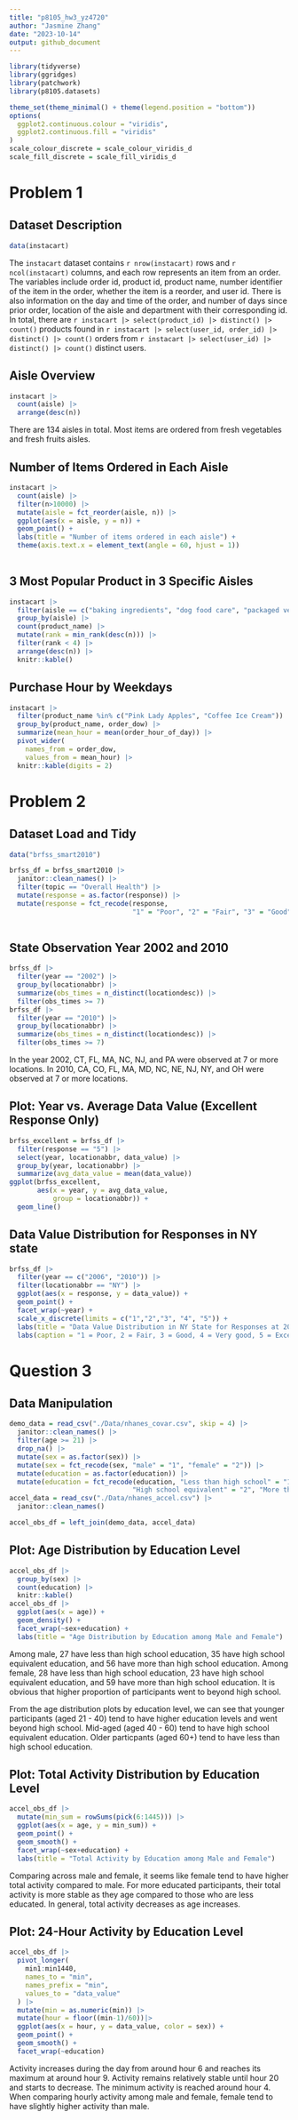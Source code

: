 ```yaml
---
title: "p8105_hw3_yz4720"
author: "Jasmine Zhang"
date: "2023-10-14"
output: github_document
---
```


```r
library(tidyverse)
library(ggridges)
library(patchwork)
library(p8105.datasets)

theme_set(theme_minimal() + theme(legend.position = "bottom"))
options(
  ggplot2.continuous.colour = "viridis",
  ggplot2.continuous.fill = "viridis"
)
scale_colour_discrete = scale_colour_viridis_d
scale_fill_discrete = scale_fill_viridis_d
```

# Problem 1
## Dataset Description

```r
data(instacart)
```
The `instacart` dataset contains `r nrow(instacart)` rows and `r ncol(instacart)` columns, and each row represents an item from an order. The variables include order id, product id, product name, number identifier of the item in the order, whether the item is a reorder, and user id. There is also information on the day and time of the order, and number of days since prior order, location of the aisle and department with their corresponding id. In total, there are `r instacart |> select(product_id) |> distinct() |> count()` products found in `r instacart |> select(user_id, order_id) |> distinct() |> count()` orders from `r instacart |> select(user_id) |> distinct() |> count()` distinct users.

## Aisle Overview

```r
instacart |> 
  count(aisle) |> 
  arrange(desc(n))
```
There are 134 aisles in total. Most items are ordered from fresh vegetables and fresh fruits aisles.

## Number of Items Ordered in Each Aisle

```r
instacart |> 
  count(aisle) |> 
  filter(n>10000) |> 
  mutate(aisle = fct_reorder(aisle, n)) |>  
  ggplot(aes(x = aisle, y = n)) +
  geom_point() +
  labs(title = "Number of items ordered in each aisle") +
  theme(axis.text.x = element_text(angle = 60, hjust = 1))
  
```

## 3 Most Popular Product in 3 Specific Aisles

```r
instacart |> 
  filter(aisle == c("baking ingredients", "dog food care", "packaged vegetables fruits")) |>
  group_by(aisle) |> 
  count(product_name) |> 
  mutate(rank = min_rank(desc(n))) |> 
  filter(rank < 4) |> 
  arrange(desc(n)) |>
  knitr::kable()
```

## Purchase Hour by Weekdays

```r
instacart |>
  filter(product_name %in% c("Pink Lady Apples", "Coffee Ice Cream")) |>
  group_by(product_name, order_dow) |>
  summarize(mean_hour = mean(order_hour_of_day)) |>
  pivot_wider(
    names_from = order_dow, 
    values_from = mean_hour) |>
  knitr::kable(digits = 2)
```

# Problem 2
## Dataset Load and Tidy

```r
data("brfss_smart2010")
```

```r
brfss_df = brfss_smart2010 |> 
  janitor::clean_names() |> 
  filter(topic == "Overall Health") |> 
  mutate(response = as.factor(response)) |> 
  mutate(response = fct_recode(response, 
                               "1" = "Poor", "2" = "Fair", "3" = "Good", "4" = "Very good", "5" = "Excellent"))
      
```

## State Observation Year 2002 and 2010

```r
brfss_df |> 
  filter(year == "2002") |> 
  group_by(locationabbr) |> 
  summarize(obs_times = n_distinct(locationdesc)) |> 
  filter(obs_times >= 7)
brfss_df |> 
  filter(year == "2010") |> 
  group_by(locationabbr) |> 
  summarize(obs_times = n_distinct(locationdesc)) |> 
  filter(obs_times >= 7)
```
In the year 2002, CT, FL, MA, NC, NJ, and PA were observed at 7 or more locations. In 2010, CA, CO, FL, MA, MD, NC, NE, NJ, NY, and OH were observed at 7 or more locations. 

## Plot: Year vs. Average Data Value (Excellent Response Only)

```r
brfss_excellent = brfss_df |> 
  filter(response == "5") |> 
  select(year, locationabbr, data_value) |> 
  group_by(year, locationabbr) |> 
  summarize(avg_data_value = mean(data_value)) 
ggplot(brfss_excellent, 
       aes(x = year, y = avg_data_value, 
           group = locationabbr)) +
  geom_line()
```

## Data Value Distribution for Responses in NY state 

```r
brfss_df |> 
  filter(year == c("2006", "2010")) |> 
  filter(locationabbr == "NY") |> 
  ggplot(aes(x = response, y = data_value)) +
  geom_point() +
  facet_wrap(~year) +
  scale_x_discrete(limits = c("1","2","3", "4", "5")) +
  labs(title = "Data Value Distribution in NY State for Responses at 2006 vs. 2010") +
  labs(caption = "1 = Poor, 2 = Fair, 3 = Good, 4 = Very good, 5 = Excellent")
```


# Question 3
## Data Manipulation

```r
demo_data = read_csv("./Data/nhanes_covar.csv", skip = 4) |> 
  janitor::clean_names() |> 
  filter(age >= 21) |> 
  drop_na() |> 
  mutate(sex = as.factor(sex)) |> 
  mutate(sex = fct_recode(sex, "male" = "1", "female" = "2")) |> 
  mutate(education = as.factor(education)) |> 
  mutate(education = fct_recode(education, "Less than high school" = "1", 
                               "High school equivalent" = "2", "More than high school" = "3")) 
accel_data = read_csv("./Data/nhanes_accel.csv") |> 
  janitor::clean_names()

accel_obs_df = left_join(demo_data, accel_data)
```

## Plot: Age Distribution by Education Level

```r
accel_obs_df |> 
  group_by(sex) |> 
  count(education) |> 
  knitr::kable()
accel_obs_df |> 
  ggplot(aes(x = age)) + 
  geom_density() +
  facet_wrap(~sex+education) +
  labs(title = "Age Distribution by Education among Male and Female") 
```

Among male, 27 have less than high school education, 35 have high school equivalent education, and 56 have more than high school education. Among female, 28 have less than high school education, 23 have high school equivalent education, and 59 have more than high school education. It is obvious that higher proportion of participants went to beyond high school. 

From the age distribution plots by education level, we can see that younger participants (aged 21 - 40) tend to have higher education levels and went beyond high school. Mid-aged (aged 40 - 60) tend to have high school equivalent education. Older particpants (aged 60+) tend to have less than high school education.


## Plot: Total Activity Distribution by Education Level

```r
accel_obs_df |> 
  mutate(min_sum = rowSums(pick(6:1445))) |> 
  ggplot(aes(x = age, y = min_sum)) +
  geom_point() +
  geom_smooth() +
  facet_wrap(~sex+education) +
  labs(title = "Total Activity by Education among Male and Female") 
```

Comparing across male and female, it seems like female tend to have higher total activity compared to male. For more educated participants, their total activity is more stable as they age compared to those who are less educated. In general, total activity decreases as age increases.


## Plot: 24-Hour Activity by Education Level

```r
accel_obs_df |> 
  pivot_longer(
    min1:min1440,
    names_to = "min",
    names_prefix = "min",
    values_to = "data_value"
  ) |> 
  mutate(min = as.numeric(min)) |> 
  mutate(hour = floor((min-1)/60))|> 
  ggplot(aes(x = hour, y = data_value, color = sex)) +
  geom_point() +
  geom_smooth() +
  facet_wrap(~education)
```


Activity increases during the day from around hour 6 and reaches its maximum at around hour 9. Activity remains relatively stable until hour 20 and starts to decrease. The minimum activity is reached around hour 4. When comparing hourly activity among male and female, female tend to have slightly higher activity than male.
